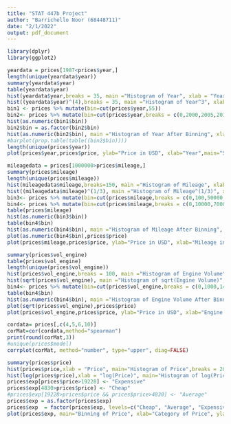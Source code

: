 ```yaml
---
title: "STAT 447b Project"
author: "Barrichello Noor (68448711)"
date: "2/1/2022"
output: pdf_document
---
```

```r
library(dplyr)
library(ggplot2)
```


```r
yeardata = prices[1987<prices$year,]
length(unique(yeardata$year))
summary(yeardata$year)
table(yeardata$year)
hist(yeardata$year,breaks = 35, main ="Histogram of Year", xlab = "Year")
hist((yeardata$year)^(4),breaks = 35, main ="Histogram of Year^3", xlab = "Year^3")
bin1 <- prices %>% mutate(bin=cut(prices$year,55))
bin2<- prices %>% mutate(bin=cut(prices$year,breaks = c(0,2000,2005,2010,2015,2020,2021,2022)))
hist(as.numeric(bin1$bin))
bin2$bin = as.factor(bin2$bin)
hist(as.numeric(bin2$bin), main ="Histogram of Year After Binning", xlab = "Year")
#barplot(prop.table(table((bin2$bin))))
length(unique(prices$year))
plot(prices$year,prices$price, ylab="Price in USD", xlab="Year",main="Scatterplot Price vs Year")
```

```r
mileagedata = prices[1000000>prices$mileage,]
summary(prices$mileage)
length(unique(prices$mileage))
hist(mileagedata$mileage,breaks=150, main ="Histogram of Mileage", xlab = "Mileage")
hist((mileagedata$mileage)^(1/3), main ="Histogram of Mileage^(1/3)", xlab = "Mileage^(1/3)",breaks=150)
bin3<- prices %>% mutate(bin=cut(prices$mileage,breaks = c(0,100,50000,100000,160000,200000,250000,2800000)))
bin4<- prices %>% mutate(bin=cut(prices$mileage,breaks = c(0,10000,70000,146269,200000,250000,2800000)))
table(prices$mileage)
hist(as.numeric(bin3$bin))
table(bin4$bin)
hist(as.numeric(bin4$bin), main ="Histogram of Mileage After Binning", xlab = "Mileage")
plot(as.numeric(bin4$bin),prices$price)
plot(prices$mileage,prices$price, ylab="Price in USD", xlab="Mileage in Kilometers",main="Scatterplot Price vs Mileage")
```


```r
summary(prices$vol_engine)
table(prices$vol_engine)
length(unique(prices$vol_engine))
hist(prices$vol_engine,breaks = 100, main ="Histogram of Engine Volume", xlab = "Engine Volume")
hist(sqrt(prices$vol_engine), main ="Histogram of sqrt(Engine Volume)", xlab = "sqrt(Engine Volume)",breaks=100)
bin4<- prices %>% mutate(bin=cut(prices$vol_engine,breaks = c(0,1000,1400,1700,2000,7600 )))
table(bin4$bin)
hist(as.numeric(bin4$bin), main ="Histogram of Engine Volume After Binning", xlab = "Engine Volume")
plot(sqrt(prices$vol_engine),prices$price)
plot(prices$vol_engine,prices$price, ylab="Price in USD", xlab="Engine Volume",main="Scatterplot  Price vs Engine Volume")
```
```r
cordata= prices[,c(4,5,6,10)]
corMat=cor(cordata,method="spearman") 
print(round(corMat,3))
#unique(prices$model)
corrplot(corMat, method="number", type="upper", diag=FALSE)
```

```r
summary(prices$price)
hist(prices$price,xlab = "Price", main="Histogram of Price",breaks = 200)
hist(log(prices$price),xlab = "log(Price)", main="Histogram of log(Price)",breaks = 200)
prices$exp[prices$price>19228] <- "Expensive"
prices$exp[4830>prices$price] <- "Cheap"
#prices$exp[19228>prices$price && prices$price>4830] <- "Average"
prices$exp = as.factor(prices$exp)
prices$exp  = factor(prices$exp, levels=c("Cheap", "Average", "Expensive"))
plot(prices$exp, main="Binning of Price", xlab="Category of Price", ylab="Frequence")

```




